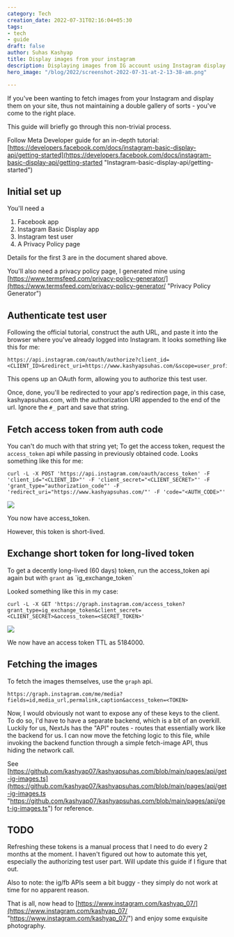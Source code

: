 ```yaml
---
category: Tech
creation_date: 2022-07-31T02:16:04+05:30
tags:
- tech
- guide
draft: false
author: Suhas Kashyap
title: Display images from your instagram
description: Displaying images from IG account using Instagram display and graph API
hero_image: "/blog/2022/screenshot-2022-07-31-at-2-13-38-am.png"

---
```

If you've been wanting to fetch images from your Instagram and display them on your site, thus not maintaining a double gallery of sorts - you've come to the right place.

This guide will briefly go through this non-trivial process.

Follow Meta Developer guide for an in-depth tutorial: [https://developers.facebook.com/docs/instagram-basic-display-api/getting-started](https://developers.facebook.com/docs/instagram-basic-display-api/getting-started "Instagram-basic-display-api/getting-started")

## Initial set up

You'll need a 

1. Facebook app
2. Instagram Basic Display app
3. Instagram test user
4. A Privacy Policy page

Details for the first 3 are in the document shared above.

You'll also need a privacy policy page, I generated mine using [https://www.termsfeed.com/privacy-policy-generator/](https://www.termsfeed.com/privacy-policy-generator/ "Privacy Policy Generator")

## Authenticate test user

Following the official tutorial, construct the auth URL, and paste it into the browser where you've already logged into Instagram. It looks something like this for me: 

    https://api.instagram.com/oauth/authorize?client_id=<CLIENT_ID>&redirect_uri=https://www.kashyapsuhas.com/&scope=user_profile,user_media&response_type=code

This opens up an OAuth form, allowing you to authorize this test user.

Once, done, you'll be redirected to your app's redirection page, in this case, kashyapsuhas.com, with the authorization URI appended to the end of the url. Ignore the `#_` part and save that string.

## Fetch access token from auth code

You can't do much with that string yet; To get the access token, request the `access_token` api while passing in previously obtained code. Looks something like this for me:

    curl -L -X POST 'https://api.instagram.com/oauth/access_token' -F 'client_id="<CLIENT_ID>"' -F 'client_secret="<CLIENT_SECRET>"' -F 'grant_type="authorization_code"' -F 'redirect_uri="https://www.kashyapsuhas.com/"' -F 'code="<AUTH_CODE>"'

![](/blog/2022/screenshot-2022-07-31-at-2-37-39-am.png)

You now have access_token.

However, this token is short-lived.

## Exchange short token for long-lived token

To get a decently long-lived (60 days) token, run the access_token api again but with `grant` as \`ig_exchange_token\`

Looked something like this in my case:

    curl -L -X GET 'https://graph.instagram.com/access_token?grant_type=ig_exchange_token&client_secret=<CLIENT_SECRET>&access_token=<SECRET_TOKEN>'

![](/blog/2022/screenshot-2022-07-31-at-2-45-59-am.png)

We now have an access token TTL as 5184000.

## Fetching the images

To fetch the images themselves, use the `graph` api.

    https://graph.instagram.com/me/media?fields=id,media_url,permalink,caption&access_token=<TOKEN>

Now, I would obviously not want to expose any of these keys to the client. To do so, I'd have to have a separate backend, which is a bit of an overkill. Luckily for us, NextJs has the "API" routes - routes that essentially work like the backend for us. I can now move the fetching logic to this file, while invoking the backend function through a simple fetch-image API, thus hiding the network call.

See [https://github.com/kashyap07/kashyapsuhas.com/blob/main/pages/api/get-ig-images.ts](https://github.com/kashyap07/kashyapsuhas.com/blob/main/pages/api/get-ig-images.ts "https://github.com/kashyap07/kashyapsuhas.com/blob/main/pages/api/get-ig-images.ts") for reference.

## TODO

Refreshing these tokens is a manual process that I need to do every 2 months at the moment. I haven't figured out how to automate this yet, especially the authorizing test user part. Will update this guide if I figure that out.

Also to note: the ig/fb APIs seem a bit buggy - they simply do not work at time for no apparent reason.

That is all, now head to [https://www.instagram.com/kashyap_07/](https://www.instagram.com/kashyap_07/ "https://www.instagram.com/kashyap_07/") and enjoy some exquisite photography.